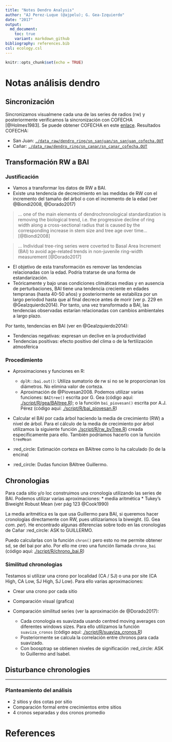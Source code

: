 ```yaml
---
title: "Notes Dendro Analysis"
author: "AJ Perez-Luque (@ajpelu); G. Gea-Izquierdo"
date: "2017"
output:  
  md_document:
    toc: true
    variant: markdown_github
bibliography: references.bib
csl: ecology.csl
---
```


```r
knitr::opts_chunk$set(echo = TRUE)
```

# Notas análisis dendro

## Sincronización 
Sincronizamos visualmene cada una de las series de radios (rw) y posteriormente verificamos la sincronización con  COFECHA [@Holmes1983]. Se puede obtener COFECHA en este [enlace](http://web.utk.edu/~grissino/software.htm). Resultados COFECHA: 


* San Juan: [`./data_raw/dendro_ring/sn_sanjuan/sn_sanjuan_cofecha.OUT`](/data_raw/dendro_ring/sn_sanjuan/sn_sanjuan_cofecha.OUT) 
* Cañar: [`./data_raw/dendro_ring/sn_canar/sn_canar_cofecha.OUT`](/data_raw/dendro_ring/sn_canar/sn_canar_cofecha.OUT)

## Transformación RW a BAI
### Justificación 
* Vamos a transformar los datos de RW a BAI. 
* Existe una tendencia de decrecimiento en las medidas de RW con el incremento del tamaño del árbol o con el incremento de la edad (ver @Biondi2008, @Dorado2017)

> ... one of the main elements of dendrochronological standardization is removing the biological trend, i.e. the progressive decline of ring width along a cross-sectional radius that is caused by the corresponding increase in stem size and tree age over time... [@Biondi2008]

> ... Individual tree-ring series were coverted to Basal Area Increment (BAI) to avoid age-related trends in non-juvenile ring-width measurement [@Dorado2017]

* El objetivo de esta transformación es remover las tendencias relacionadas con la edad. Podría tratarse de una forma de estandarización. 
* Teóricamente y bajo unas condiciones climáticas medias y en ausencia de perturbaciones, BAI tiene una tendencia creciente en edades tempranas (hasta 40-50 años) y posteriormente se estabiliza por un largo periodod hasta que al final decrece antes de morir (ver p. 229 en @GeaIzquierdo2014). Por tanto, una vez transformado a BAI, las tendencias observadas estarían relacionadas con cambios ambientales a largo plazo.

Por tanto, tendencias en BAI (ver en @GeaIzquierdo2014): 

* Tendencias negativas: expresan un declive en la productividad 
* Tendencias positivas: efecto positivo del clima o de la fertilización atmosférica

### Procedimiento
* Aproximaciones y funciones en R: 

    * `dplR::bai.out()`: Utiliza sumatorio de rw si no se le proporcionan los diámetros. No elimina valor de corteza.
    * Aproximación de @Piovesan2008. Podemos utilizar varias funciones:  `BAItree()` escrita por G. Gea (código aquí: [./script/R/gea/BAItree.R](/script/R/gea/BAItree.R)); o la función `bai_piovesan()` escrita por A.J. Pérez (código aquí: [./script/R/bai_piovesan.R](/script/R/bai_piovesan.R)) 
    
* Calcular el BAI por cada árbol haciendo la media de crecimiento (RW) a nivel de árbol. Para el cálculo de la media de crecimiento por árbol utilizamos la siguiente función [./script/R/rw_byTree.R](/script/R/rw_byTree.R)) creada específicamente para ello. También podríamos hacerlo con la función `treeMean` 


* :red_circle: Estimación corteza en BAItree como lo ha calculado (lo de la encina)
* :red_circle: Dudas funcion BAItree Guillermo. 


## Chronologias
Para cada sitio y/o loc construimos una cronología utilizando las series de BAI. Podemos utilizar varias aproximaciones: 
 * media aritmética 
 * Tukey’s Biweight Robust Mean (ver pág 123 @Cook1990)

La media aritmética es la que usa Guillermo para BAI, si queremos hacer cronologías directamente con RW, pues utilizaríamos la biweight. (G. Gea *com. per*). He encontrado algunas diferencias sobre todo en las cronologias de Cañar :red_circle: ASK to GUILLERMO. 

Puedo calcularlas con la función `chron()` pero esto no me permite obtener sd, se del bai por año. Por ello me creo una función llamada `chrono_bai` (código aquí: [./script/R/chrono_bai.R](/script/R/gea/chrono_bai.R))

### Similitud chronologias
Testamos si utilizar una crono por localidad (CA / SJ) o una por site (CA High, CA Low, SJ High, SJ Low). Para ello varias aproximaciones: 

* Crear una crono por cada sitio 
* Comparación visual (grafica)
* Comparación similitud series (ver la aproximación de @Dorado2017):
    
    * Cada cronologia es suavizada usando centred moving averages con diferentes windows sizes. Para ello utilizamos la función `suaviza_cronos` (código aquí: [./script/R/suaviza_cronos.R](/script/R/gea/suaviza_cronos.R))
    * Posteriormente se calcula la correlación entre chronos para cada suavizado. 
    * Con boosptrap se obtienen niveles de significación :red_circle: ASK to Guillermo and Isabel.  
    



## Disturbance chronologies 










--------------------------

### Planteamiento del análisis

* 2 sitios y dos cotas por sitio 
* Comparación formal entre crecimientos entre sitios 
* 4 cronos separadas y dos cronos promedio 





# References 